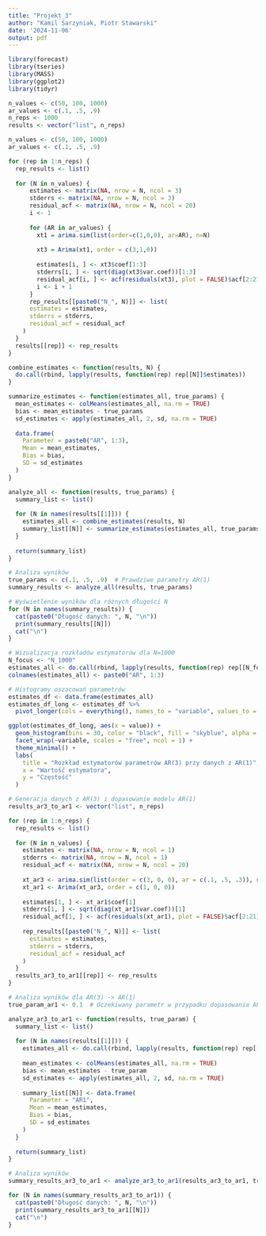 ```yaml
---
title: "Projekt_3"
author: "Kamil Sarzyniak, Piotr Stawarski"
date: '2024-11-06'
output: pdf
---
```


```r
library(forecast)
library(tseries)
library(MASS)
library(ggplot2)
library(tidyr)
```

```r
n_values <- c(50, 100, 1000)
ar_values <- c(.1, .5, .9)
n_reps <- 1000
results <- vector("list", n_reps)
```



```r
n_values <- c(50, 100, 1000)
ar_values <- c(.1, .5, .9)

for (rep in 1:n_reps) {
  rep_results <- list()
  
  for (N in n_values) {
      estimates <- matrix(NA, nrow = N, ncol = 3)
      stderrs <- matrix(NA, nrow = N, ncol = 3)
      residual_acf <- matrix(NA, nrow = N, ncol = 20)
      i <- 1
    
      for (AR in ar_values) {
        xt1 = arima.sim(list(order=c(1,0,0), ar=AR), n=N)
        
        xt3 = Arima(xt1, order = c(3,1,0))
        
        estimates[i, ] <- xt3$coef[1:3]
        stderrs[i, ] <- sqrt(diag(xt3$var.coef))[1:3]
        residual_acf[i, ] <- acf(residuals(xt3), plot = FALSE)$acf[2:21]
        i <- i + 1
      }
      rep_results[[paste0("N_", N)]] <- list(
      estimates = estimates,
      stderrs = stderrs,
      residual_acf = residual_acf
    )
  }
  results[[rep]] <- rep_results
}
```

```r
combine_estimates <- function(results, N) {
  do.call(rbind, lapply(results, function(rep) rep[[N]]$estimates))
}
```

```r
summarize_estimates <- function(estimates_all, true_params) {
  mean_estimates <- colMeans(estimates_all, na.rm = TRUE)
  bias <- mean_estimates - true_params
  sd_estimates <- apply(estimates_all, 2, sd, na.rm = TRUE)
  
  data.frame(
    Parameter = paste0("AR", 1:3),
    Mean = mean_estimates,
    Bias = bias,
    SD = sd_estimates
  )
}
```

```r
analyze_all <- function(results, true_params) {
  summary_list <- list()
  
  for (N in names(results[[1]])) {
    estimates_all <- combine_estimates(results, N)
    summary_list[[N]] <- summarize_estimates(estimates_all, true_params)
  }
  
  return(summary_list)
}
```

```r
# Analiza wyników
true_params <- c(.1, .5, .9)  # Prawdziwe parametry AR(1)
summary_results <- analyze_all(results, true_params)

# Wyświetlenie wyników dla różnych długości N
for (N in names(summary_results)) {
  cat(paste0("Długość danych: ", N, "\n"))
  print(summary_results[[N]])
  cat("\n")
}

# Wizualizacja rozkładów estymatorów dla N=1000
N_focus <- "N_1000"
estimates_all <- do.call(rbind, lapply(results, function(rep) rep[[N_focus]]$estimates))
colnames(estimates_all) <- paste0("AR", 1:3)

# Histogramy oszacowań parametrów
estimates_df <- data.frame(estimates_all)
estimates_df_long <- estimates_df %>%
  pivot_longer(cols = everything(), names_to = "variable", values_to = "value")

ggplot(estimates_df_long, aes(x = value)) +
  geom_histogram(bins = 30, color = "black", fill = "skyblue", alpha = 0.7) +
  facet_wrap(~variable, scales = "free", ncol = 1) +
  theme_minimal() +
  labs(
    title = "Rozkład estymatorów parametrów AR(3) przy danych z AR(1)",
    x = "Wartość estymatora",
    y = "Częstość"
  )
```
```r
# Generacja danych z AR(3) i dopasowanie modelu AR(1)
results_ar3_to_ar1 <- vector("list", n_reps)

for (rep in 1:n_reps) {
  rep_results <- list()
  
  for (N in n_values) {
    estimates <- matrix(NA, nrow = N, ncol = 1)
    stderrs <- matrix(NA, nrow = N, ncol = 1)
    residual_acf <- matrix(NA, nrow = N, ncol = 20)
    
    xt_ar3 <- arima.sim(list(order = c(3, 0, 0), ar = c(.1, .5, .3)), n = N)
    xt_ar1 <- Arima(xt_ar3, order = c(1, 0, 0))
    
    estimates[1, ] <- xt_ar1$coef[1]
    stderrs[1, ] <- sqrt(diag(xt_ar1$var.coef))[1]
    residual_acf[1, ] <- acf(residuals(xt_ar1), plot = FALSE)$acf[2:21]
    
    rep_results[[paste0("N_", N)]] <- list(
      estimates = estimates,
      stderrs = stderrs,
      residual_acf = residual_acf
    )
  }
  results_ar3_to_ar1[[rep]] <- rep_results
}
```


```r
# Analiza wyników dla AR(3) -> AR(1)
true_param_ar1 <- 0.1  # Oczekiwany parametr w przypadku dopasowania AR(1)

analyze_ar3_to_ar1 <- function(results, true_param) {
  summary_list <- list()
  
  for (N in names(results[[1]])) {
    estimates_all <- do.call(rbind, lapply(results, function(rep) rep[[N]]$estimates))
    
    mean_estimates <- colMeans(estimates_all, na.rm = TRUE)
    bias <- mean_estimates - true_param
    sd_estimates <- apply(estimates_all, 2, sd, na.rm = TRUE)
    
    summary_list[[N]] <- data.frame(
      Parameter = "AR1",
      Mean = mean_estimates,
      Bias = bias,
      SD = sd_estimates
    )
  }
  
  return(summary_list)
}

# Analiza wyników
summary_results_ar3_to_ar1 <- analyze_ar3_to_ar1(results_ar3_to_ar1, true_param_ar1)

for (N in names(summary_results_ar3_to_ar1)) {
  cat(paste0("Długość danych: ", N, "\n"))
  print(summary_results_ar3_to_ar1[[N]])
  cat("\n")
}
```